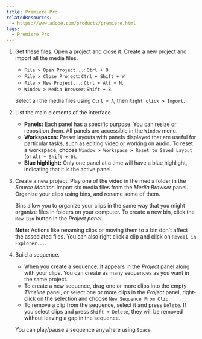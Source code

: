 ```yaml
---
title: Premiere Pro
relatedResources:
  - https://www.adobe.com/products/premiere.html
tags:
  - Premiere Pro
---
```


1. Get these
   [files](https://learndownload.adobe.com/pub/learn/premiere/create-project-import-media.zip).
   Open a project and close it. Create a new project and import all the media
   files.

   <Solution>

   - `File > Open Project...`: `Ctrl + O`.
   - `File > Close Project`: `Ctrl + Shift + W`.
   - `File > New Project...`: `Ctrl + Alt + N`.
   - `Window > Media Browser`: `Shift + 8`.

   Select all the media files using `Ctrl + A`, then `Right click > Import`.

   </Solution>

2. List the main elements of the interface.

   <Solution>

   - **Panels:** Each panel has a specific purpose. You can resize or reposition
     them. All panels are accessible in the `Window` menu.
   - **Workspaces:** Preset layouts with panels displayed that are useful for
     particular tasks, such as editing video or working on audio. To reset a
     workspace, choose `Window > Workspace > Reset to Saved Layout` (or
     `Alt + Shift + 0`).
   - **Blue highlight:** Only one panel at a time will have a blue highlight,
     indicating that it is the active panel.

   </Solution>

3. Create a new project. Play one of the video in the media folder in the
   _Source Monitor_. Import six media files from the _Media Browser_ panel.
   Organize your clips using bins, and rename some of them.

   <Solution>

   Bins allow you to organize your clips in the same way that you might organize
   files in folders on your computer. To create a new bin, click the `New Bin`
   button in the _Project panel_.

   **Note:** Actions like renaming clips or moving them to a bin don't affect
   the associated files. You can also right click a clip and click on
   `Reveal in Explorer...`.

   </Solution>

4. Build a sequence.

   <Solution>

   - When you create a sequence, it appears in the _Project_ panel along with
     your clips. You can create as many sequences as you want in the same
     project.
   - To create a new sequence, drag one or more clips into the empty _Timeline_
     panel, or select one or more clips in the _Project_ panel, right-click on
     the selection and choose `New Sequence From Clip`.
   - To remove a clip from the sequence, select it and press `Delete`. If you
     select clips and press `Shift + Delete`, they will be removed without
     leaving a gap in the sequence.

   You can play/pause a sequence anywhere using `Space`.

   </Solution>
